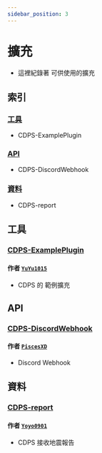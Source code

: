 ```yaml
---
sidebar_position: 3
---
```


# 擴充
- 這裡紀錄著 可供使用的擴充

## 索引
### [工具](#工具)
- CDPS-ExamplePlugin
### [API](#API)
- CDPS-DiscordWebhook
### [資料](#資料)
- CDPS-report

## 工具
### [CDPS-ExamplePlugin](https://github.com/ExpTechTW/CDPS-ExamplePlugin)
#### 作者 [`YuYu1015`](https://github.com/whes1015)
- CDPS 的 範例擴充

## API
### [CDPS-DiscordWebhook](https://github.com/PiscesXD/cdps-discordwebhook)
#### 作者 [`PiscesXD`](https://github.com/PiscesXD)
- Discord Webhook

## 資料
### [CDPS-report](https://github.com/ExpTechTW/CDPS-report)
#### 作者 [`Yoyo0901`](https://github.com/Yoyochou0901)
- CDPS 接收地震報告